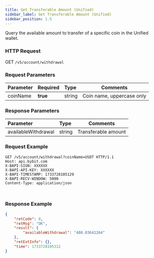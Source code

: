 ```yaml
---
title: Get Transferable Amount (Unified)
sidebar_label: Get Transferable Amount (Unified)
sidebar_position: 1.5
---
```

Query the available amount to transfer of a specific coin in the Unified wallet.

### HTTP Request
GET `/v5/account/withdrawal`

### Request Parameters
| Parameter | Required | Type | Comments|
|:----- |:-------|:-----|------ |
|coinName |**true** |string |Coin name, uppercase only|

### Response Parameters
| Parameter | Type | Comments|
|:----- |:-----|----- |
|availableWithdrawal |string |Transferable amount|

### Request Example

<Tabs groupId="programming-languages">
<TabItem value="http" label="HTTP">

```http
GET /v5/account/withdrawal?coinName=USDT HTTP/1.1
Host: api.bybit.com
X-BAPI-SIGN: XXXXXX
X-BAPI-API-KEY: XXXXXX
X-BAPI-TIMESTAMP: 1733728105129
X-BAPI-RECV-WINDOW: 5000
Content-Type: application/json
```

</TabItem>
<TabItem value="python" label="Python">

```python

```

</TabItem>
<TabItem value="Node" label="Node.js">

```n4js

```

</TabItem>
</Tabs>

### Response Example

```json
{
    "retCode": 0,
    "retMsg": "OK",
    "result": {
        "availableWithdrawal": "408.03641264"
    },
    "retExtInfo": {},
    "time": 1733728105312
}
```
